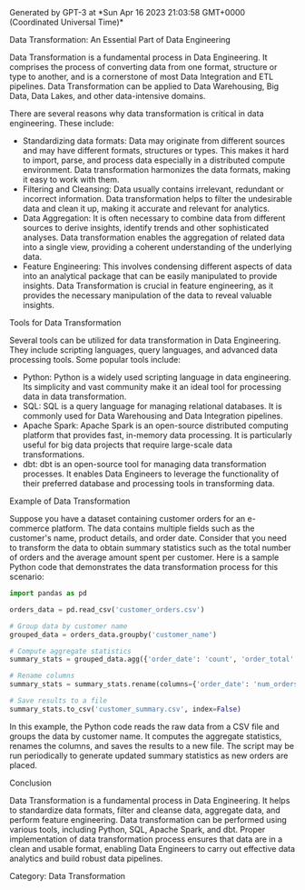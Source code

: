 
<Callout>
Generated by GPT-3 at *Sun Apr 16 2023 21:03:58 GMT+0000 (Coordinated Universal Time)*
</Callout>

Data Transformation: An Essential Part of Data Engineering

Data Transformation is a fundamental process in Data Engineering. It comprises the process of converting data from one format, structure or type to another, and is a cornerstone of most Data Integration and ETL pipelines. Data Transformation can be applied to Data Warehousing, Big Data, Data Lakes, and other data-intensive domains.

There are several reasons why data transformation is critical in data engineering. These include:

- Standardizing data formats: Data may originate from different sources and may have different formats, structures or types. This makes it hard to import, parse, and process data especially in a distributed compute environment. Data transformation harmonizes the data formats, making it easy to work with them.
- Filtering and Cleansing: Data usually contains irrelevant, redundant or incorrect information. Data transformation helps to filter the undesirable data and clean it up, making it accurate and relevant for analytics.
- Data Aggregation: It is often necessary to combine data from different sources to derive insights, identify trends and other sophisticated analyses. Data transformation enables the aggregation of related data into a single view, providing a coherent understanding of the underlying data.
- Feature Engineering: This involves condensing different aspects of data into an analytical package that can be easily manipulated to provide insights. Data Transformation is crucial in feature engineering, as it provides the necessary manipulation of the data to reveal valuable insights.

Tools for Data Transformation

Several tools can be utilized for data transformation in Data Engineering. They include scripting languages, query languages, and advanced data processing tools. Some popular tools include:

- Python: Python is a widely used scripting language in data engineering. Its simplicity and vast community make it an ideal tool for processing data in data transformation.
- SQL: SQL is a query language for managing relational databases. It is commonly used for Data Warehousing and Data Integration pipelines.
- Apache Spark: Apache Spark is an open-source distributed computing platform that provides fast, in-memory data processing. It is particularly useful for big data projects that require large-scale data transformations.
- dbt: dbt is an open-source tool for managing data transformation processes. It enables Data Engineers to leverage the functionality of their preferred database and processing tools in transforming data.

Example of Data Transformation

Suppose you have a dataset containing customer orders for an e-commerce platform. The data contains multiple fields such as the customer's name, product details, and order date. Consider that you need to transform the data to obtain summary statistics such as the total number of orders and the average amount spent per customer. Here is a sample Python code that demonstrates the data transformation process for this scenario:

```python
import pandas as pd

orders_data = pd.read_csv('customer_orders.csv')

# Group data by customer name
grouped_data = orders_data.groupby('customer_name')

# Compute aggregate statistics
summary_stats = grouped_data.agg({'order_date': 'count', 'order_total': 'mean'})

# Rename columns
summary_stats = summary_stats.rename(columns={'order_date': 'num_orders', 'order_total': 'avg_order_total'})

# Save results to a file
summary_stats.to_csv('customer_summary.csv', index=False)
```

In this example, the Python code reads the raw data from a CSV file and groups the data by customer name. It computes the aggregate statistics, renames the columns, and saves the results to a new file. The script may be run periodically to generate updated summary statistics as new orders are placed.

Conclusion

Data Transformation is a fundamental process in Data Engineering. It helps to standardize data formats, filter and cleanse data, aggregate data, and perform feature engineering. Data transformation can be performed using various tools, including Python, SQL, Apache Spark, and dbt. Proper implementation of data transformation process ensures that data are in a clean and usable format, enabling Data Engineers to carry out effective data analytics and build robust data pipelines.

Category: Data Transformation
